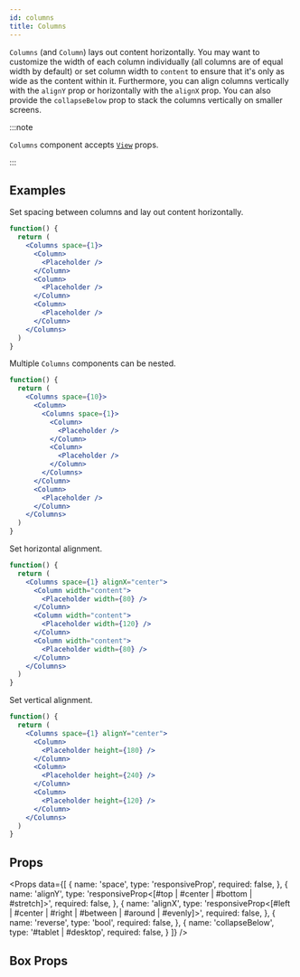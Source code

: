 ```yaml
---
id: columns
title: Columns
---
```



`Columns` (and `Column`) lays out content horizontally. You may want to customize the width of each column individually (all columns are of equal width by default) or set column width to `content` to ensure that it's only as wide as the content within it. Furthermore, you can align columns vertically with the `alignY` prop or horizontally with the `alignX` prop. You can also provide the `collapseBelow` prop to stack the columns vertically on smaller screens.

:::note

`Columns` component accepts [`View`](https://reactnative.dev/docs/view) props.

:::

## Examples

Set spacing between columns and lay out content horizontally.

```jsx live
function() {
  return (
    <Columns space={1}>
      <Column>
        <Placeholder />
      </Column>
      <Column>
        <Placeholder />
      </Column>
      <Column>
        <Placeholder />
      </Column>
    </Columns>
  )
}
```

Multiple `Columns` components can be nested.

```jsx live
function() {
  return (
    <Columns space={10}>
      <Column>
        <Columns space={1}>
          <Column>
            <Placeholder />
          </Column>
          <Column>
            <Placeholder />
          </Column>
        </Columns>
      </Column>
      <Column>
        <Placeholder />
      </Column>
    </Columns>
  )
}
```

Set horizontal alignment.

```jsx live
function() {
  return (
    <Columns space={1} alignX="center">
      <Column width="content">
        <Placeholder width={80} />
      </Column>
      <Column width="content">
        <Placeholder width={120} />
      </Column>
      <Column width="content">
        <Placeholder width={80} />
      </Column>
    </Columns>
  )
}
```

Set vertical alignment.

```jsx live
function() {
  return (
    <Columns space={1} alignY="center">
      <Column>
        <Placeholder height={180} />
      </Column>
      <Column>
        <Placeholder height={240} />
      </Column>
      <Column>
        <Placeholder height={120} />
      </Column>
    </Columns>
  )
}
```

## Props

<Props
  data={[
    {
      name: 'space',
      type: 'responsiveProp<float>',
      required: false,
    },
    {
      name: 'alignY',
      type: 'responsiveProp<[#top | #center | #bottom | #stretch]>',
      required: false,
    },
    {
      name: 'alignX',
      type: 'responsiveProp<[#left | #center | #right | #between | #around | #evenly]>',
      required: false,
    },
    {
      name: 'reverse',
      type: 'bool',
      required: false,
    },
    {
      name: 'collapseBelow',
      type: '#tablet | #desktop',
      required: false,
    }
  ]}
/>

## Box Props

<BoxProps />
